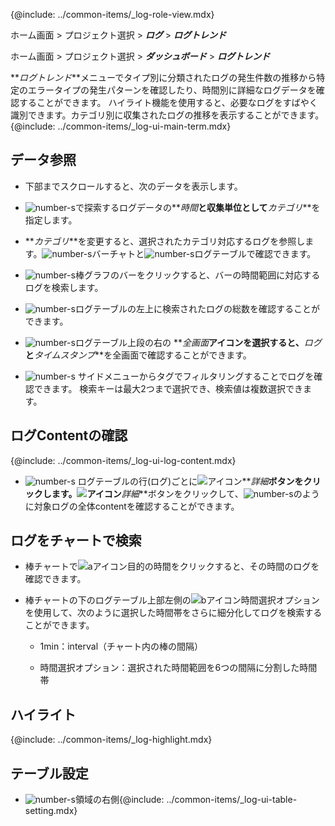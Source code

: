 {@include: ../common-items/_log-role-view.mdx}

<Xclude product='aws-log'>

ホーム画面 > プロジェクト選択 > **_ログ_** > **_ログトレンド_**

</Xclude>

<InDoc product='aws-log'>

ホーム画面 > プロジェクト選択 > **_ダッシュボード_** > **_ログトレンド_**

</InDoc>

**_ログトレンド_**メニューでタイプ別に分類されたログの発生件数の推移から特定のエラータイプの発生パターンを確認したり、時間別に詳細なログデータを確認することができます。 ハイライト機能を使用すると、必要なログをすばやく識別できます。カテゴリ別に収集されたログの推移を表示することができます。 {@include: ../common-items/_log-ui-main-term.mdx}

<ImgLang img='log-trend.png' desc='ログトレンド'/>

## データ参照

-   下部までスクロールすると、次のデータを表示します。

-   ![number-s](/img/number-01.png)で探索するログデータの**_時間_**と収集単位として**_カテゴリ_**を指定します。

-   **_カテゴリ_**を変更すると、選択されたカテゴリ対応するログを参照します。![number-s](/img/number-02.png)バーチャトと![number-s](/img/number-03.png)ログテーブルで確認できます。

-   ![number-s](/img/number-02.png)棒グラフのバーをクリックすると、バーの時間範囲に対応するログを検索します。 

-   ![number-s](/img/number-03.png)ログテーブルの左上に検索されたログの総数を確認することができます。 

-   ![number-s](/img/number-03.png)ログテーブル上段の右の <LinkImage img='ic-fullscreen.svg' desc='全画面表示アイコン'/>**_全画面_**アイコンを選択すると、**_ログ_**と**_タイムスタンプ_**を全画面で確認することができます。

-   ![number-s](/img/number-04.png) サイドメニューからタグでフィルタリングすることでログを確認できます。 検索キーは最大2つまで選択でき、検索値は複数選択できます。

## ログContentの確認

{@include: ../common-items/_log-ui-log-content.mdx} 

-   ![number-s](/img/number-03.png) ログテーブルの行(ログ)ごとに![アイコン](/img/ic-caret-right.svg)**_詳細_**ボタンをクリックします。![アイコン](/img/ic-caret-right.svg)**_詳細_**ボタンをクリックして、![number-s](/img/number-05.png)のように対象ログの全体contentを確認することができます。

## ログをチャートで検索

<ImgLang img='log-trend.png' desc='ログトレンド棒チャート'/>

-   棒チャートで![aアイコン](/img/char-a.svg)目的の時間をクリックすると、その時間のログを確認できます。

-   棒チャートの下のログテーブル上部左側の![bアイコン](/img/char-b.svg)時間選択オプションを使用して、次のように選択した時間帯をさらに細分化してログを検索することができます。

    -   1min：interval（チャート内の棒の間隔）

    -   時間選択オプション：選択された時間範囲を6つの間隔に分割した時間帯

## ハイライト

{@include: ../common-items/_log-highlight.mdx} 

## テーブル設定

-   ![number-s](/img/number-03.png)領域の右側{@include: ../common-items/_log-ui-table-setting.mdx} 
